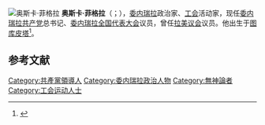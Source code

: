 [[File:Oscar_Figuera.jpg|奥斯卡·菲格拉]]
'''奥斯卡·菲格拉'''（{{lang-es|Óscar Figuera}}；{{bd|1954年|10月6日}}），[[委内瑞拉|委内瑞拉]]政治家、[[工会|工会]]活动家，现任[[委内瑞拉共产党|委内瑞拉共产党]]总书记、[[委内瑞拉全国代表大会|委内瑞拉全国代表大会]]议员，曾任[[拉美议会|拉美议会]]议员。他出生于[[图库皮塔|图库皮塔]]<ref>{{Cite web |url=http://guaicaipuroelpopular.blogspot.com/2010/06/figuera-mas-que-una-campana.html |title=El Popular: Figuera: Más que una campaña propagandística será un profundo debate de ideas |access-date=2020-12-05 |archive-date=2020-05-26 |archive-url=https://web.archive.org/web/20200526090029/http://guaicaipuroelpopular.blogspot.com/2010/06/figuera-mas-que-una-campana.html |dead-url=no }}</ref>。

== 参考文献 ==
{{reflist}}

[[Category:共產黨領導人|Category:共產黨領導人]]
[[Category:委内瑞拉政治人物|Category:委内瑞拉政治人物]]
[[Category:無神論者|Category:無神論者]]
[[Category:工会运动人士|Category:工会运动人士]]